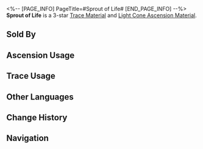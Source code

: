 <%-- [PAGE_INFO]
PageTitle=#Sprout of Life#
[END_PAGE_INFO] --%>
{{Item Infobox
|id          = 110172
|image       = Item Sprout of Life.png
|type        = Trace Material
|type2       = Light Cone Ascension Material
|invCategory = Upgrade Materials
|rarity      = 3
|effect      = 
|description = A young sprout emerging from the Seed of Abundance. Used to level up Traces moderately for {{Color|h|Abundance}} characters.
|source1     = [[Calyx (Backwater Pass)]]
|source2     = [[Omni-Synthesizer]] &mdash; Material Synthesis
|source3     = [[Embers Exchange]]
|source4     = [[Omni-Synthesizer]] &mdash; Material Exchange
}}
{{Description|Radiating warmth, life and growth flourish around the place where it sinks its roots. Barren wastelands turn into luscious grass fields, withered plants rejuvenate and blossom, and springs burst through the ground to moisten the land.<br />As you get closer to it, your muscles and bones twitch and propagate with an unbearable itch.<br /><br />''"Life is unfailing where the soul abounds."''}}
'''Sprout of Life''' is a 3-star [[Trace Material]] and [[Light Cone Ascension Material]].

==Sold By==
{{Shop Availability}}

==Ascension Usage==
{{Ascension Usage}}

==Trace Usage==
{{Trace Usage}}

==Other Languages==
{{Other Languages
|en   = Sprout of Life
|zhs  = 生命之芽
|zht  = 生命之芽
|ja   = 生命の芽
|ko   = 생명의 새싹
|es   = Brote de la vida
|fr   = Pousse de la vie
|ru   = Росток жизни
|th   = Sprout of Life
|vi   = Mầm Sống
|de   = Spross des Lebens
|id   = Sprout of Life
|pt   = Broto da Vida
}}

==Change History==
{{Change History|1.0}}

==Navigation==
{{Upgrade Material Navbox}}